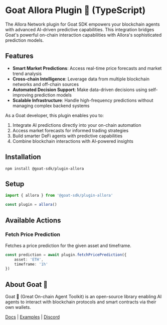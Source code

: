 # Goat Allora Plugin 🐐 (TypeScript)

The Allora Network plugin for Goat SDK empowers your blockchain agents with advanced AI-driven predictive capabilities. This integration bridges Goat's powerful on-chain interaction capabilities with Allora's sophisticated prediction models.

## Features

- **Smart Market Predictions**: Access real-time price forecasts and market trend analysis
- **Cross-chain Intelligence**: Leverage data from multiple blockchain networks and off-chain sources
- **Automated Decision Support**: Make data-driven decisions using self-improving prediction models
- **Scalable Infrastructure**: Handle high-frequency predictions without managing complex backend systems

As a Goat developer, this plugin enables you to:
1. Integrate AI predictions directly into your on-chain automation
2. Access market forecasts for informed trading strategies
3. Build smarter DeFi agents with predictive capabilities
4. Combine blockchain interactions with AI-powered insights

## Installation

```
npm install @goat-sdk/plugin-allora
```

## Setup
    
```typescript
import { allora } from '@goat-sdk/plugin-allora'

const plugin = allora()
```

## Available Actions

### Fetch Price Prediction

Fetches a price prediction for the given asset and timeframe.

```typescript
const prediction = await plugin.fetchPricePrediction({
    asset: 'ETH',
    timeframe: '1h'
})
```

## About Goat 🐐

Goat 🐐 (Great On-chain Agent Toolkit) is an open-source library enabling AI agents to interact with blockchain protocols and smart contracts via their own wallets.

[Docs](https://ohmygoat.dev) | [Examples](https://github.com/goat-sdk/goat/tree/main/typescript/examples) | [Discord](https://discord.gg/goat-sdk)